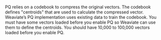 PQ relies on a codebook to compress the original vectors. The codebook defines "centroids" that are used to calculate the compressed vector. Weaviate’s PQ implementation uses existing data to train the codebook. You must have some vectors loaded before you enable PQ so Weaviate can use them to define the centroids. You should have 10,000 to 100,000 vectors loaded before you enable PQ.
